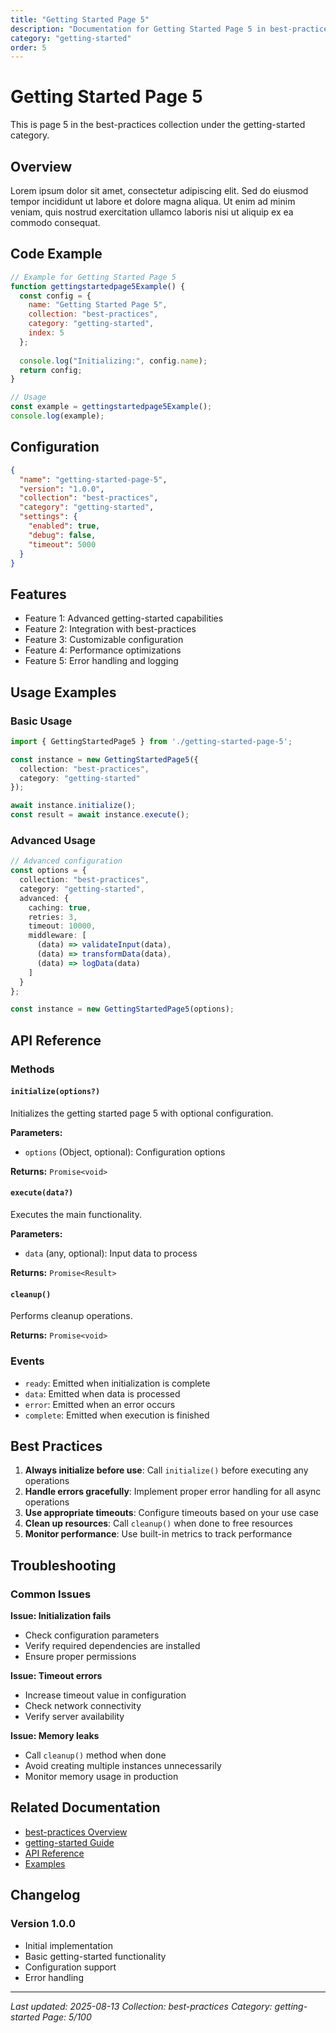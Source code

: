 ```yaml
---
title: "Getting Started Page 5"
description: "Documentation for Getting Started Page 5 in best-practices"
category: "getting-started"
order: 5
---
```


# Getting Started Page 5

This is page 5 in the best-practices collection under the getting-started category.

## Overview

Lorem ipsum dolor sit amet, consectetur adipiscing elit. Sed do eiusmod tempor incididunt ut labore et dolore magna aliqua. Ut enim ad minim veniam, quis nostrud exercitation ullamco laboris nisi ut aliquip ex ea commodo consequat.

## Code Example

```javascript
// Example for Getting Started Page 5
function gettingstartedpage5Example() {
  const config = {
    name: "Getting Started Page 5",
    collection: "best-practices",
    category: "getting-started",
    index: 5
  };
  
  console.log("Initializing:", config.name);
  return config;
}

// Usage
const example = gettingstartedpage5Example();
console.log(example);
```

## Configuration

```json
{
  "name": "getting-started-page-5",
  "version": "1.0.0",
  "collection": "best-practices",
  "category": "getting-started",
  "settings": {
    "enabled": true,
    "debug": false,
    "timeout": 5000
  }
}
```

## Features

- Feature 1: Advanced getting-started capabilities
- Feature 2: Integration with best-practices
- Feature 3: Customizable configuration
- Feature 4: Performance optimizations
- Feature 5: Error handling and logging

## Usage Examples

### Basic Usage

```typescript
import { GettingStartedPage5 } from './getting-started-page-5';

const instance = new GettingStartedPage5({
  collection: "best-practices",
  category: "getting-started"
});

await instance.initialize();
const result = await instance.execute();
```

### Advanced Usage

```typescript
// Advanced configuration
const options = {
  collection: "best-practices",
  category: "getting-started",
  advanced: {
    caching: true,
    retries: 3,
    timeout: 10000,
    middleware: [
      (data) => validateInput(data),
      (data) => transformData(data),
      (data) => logData(data)
    ]
  }
};

const instance = new GettingStartedPage5(options);
```

## API Reference

### Methods

#### `initialize(options?)`

Initializes the getting started page 5 with optional configuration.

**Parameters:**
- `options` (Object, optional): Configuration options

**Returns:** `Promise<void>`

#### `execute(data?)`

Executes the main functionality.

**Parameters:**
- `data` (any, optional): Input data to process

**Returns:** `Promise<Result>`

#### `cleanup()`

Performs cleanup operations.

**Returns:** `Promise<void>`

### Events

- `ready`: Emitted when initialization is complete
- `data`: Emitted when data is processed
- `error`: Emitted when an error occurs
- `complete`: Emitted when execution is finished

## Best Practices

1. **Always initialize before use**: Call `initialize()` before executing any operations
2. **Handle errors gracefully**: Implement proper error handling for all async operations
3. **Use appropriate timeouts**: Configure timeouts based on your use case
4. **Clean up resources**: Call `cleanup()` when done to free resources
5. **Monitor performance**: Use built-in metrics to track performance

## Troubleshooting

### Common Issues

**Issue: Initialization fails**
- Check configuration parameters
- Verify required dependencies are installed
- Ensure proper permissions

**Issue: Timeout errors**
- Increase timeout value in configuration
- Check network connectivity
- Verify server availability

**Issue: Memory leaks**
- Call `cleanup()` method when done
- Avoid creating multiple instances unnecessarily
- Monitor memory usage in production

## Related Documentation

- [best-practices Overview](../index)
- [getting-started Guide](../getting-started/index)
- [API Reference](../api/index)
- [Examples](../examples/index)

## Changelog

### Version 1.0.0
- Initial implementation
- Basic getting-started functionality
- Configuration support
- Error handling

---

*Last updated: 2025-08-13*
*Collection: best-practices*
*Category: getting-started*
*Page: 5/100*
